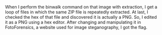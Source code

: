 When I perform the binwalk command on that image with extraction, I get a loop of files in which the same ZIP file is repeatedly extracted. At last, I checked the hex of that file and discovered it is actually a PNG. So, I edited it as a PNG using a hex editor. After changing and manipulating it in FotoForensics, a website used for image steganography, I got the flag.
